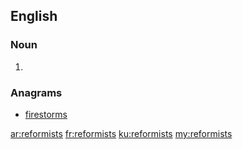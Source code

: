 ==English==

===Noun===
{{head|en}}

# {{plural of|reformist}}

===Anagrams===
* [[firestorms#English|firestorms]]

[[ar:reformists]]
[[fr:reformists]]
[[ku:reformists]]
[[my:reformists]]